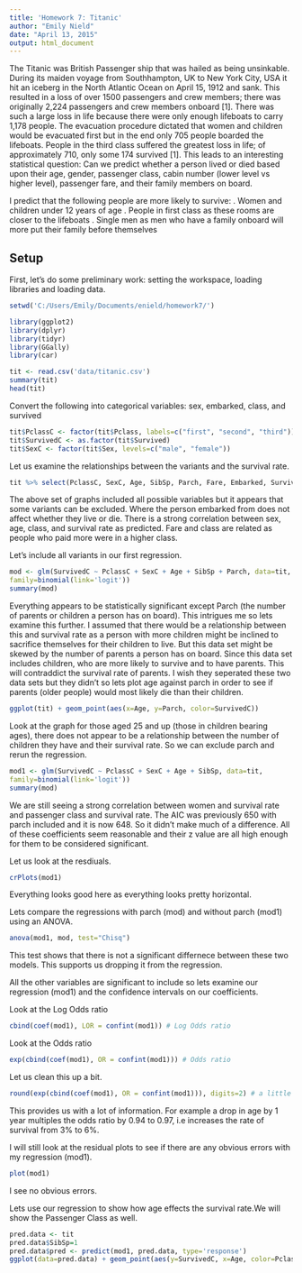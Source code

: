 ```yaml
---
title: 'Homework 7: Titanic'
author: "Emily Nield"
date: "April 13, 2015"
output: html_document
---
```

The Titanic was British Passenger ship that was hailed as being unsinkable. During its maiden voyage from Southhampton, UK to New York City, USA it hit an iceberg in the North Atlantic Ocean on April 15, 1912 and sank. This resulted in a loss of over 1500 passengers and crew members; there was originally 2,224 passengers and crew members onboard [1].  There was such a large loss in life because there were only enough lifeboats to carry 1,178 people. The evacuation procedure dictated that women and children would be evacuated first but in the end only 705 people boarded the lifeboats. People in the third class suffered the greatest loss in life; of approximately 710, only some 174 survived [1]. This leads to an interesting statistical question: Can we predict whether a person lived or died based upon their age, gender, passenger class, cabin number (lower level vs higher level), passenger fare, and their family members on board. 

I predict that the following people are more likely to survive:
.  Women and children under 12 years of age 
.	People in first class as these rooms are closer to the lifeboats
.	Single men as men who have a family onboard will more put their family before themselves


## Setup
First, let's do some preliminary work: setting the workspace, loading libraries and loading data.
```r
setwd('C:/Users/Emily/Documents/enield/homework7/')
```


```r
library(ggplot2)
library(dplyr)
library(tidyr)
library(GGally) 
library(car)
```



```r
tit <- read.csv('data/titanic.csv')
summary(tit)
head(tit)
```

Convert the following into categorical variables: sex, embarked, class, and survived
```r
tit$PclassC <- factor(tit$Pclass, labels=c("first", "second", "third"))
tit$SurvivedC <- as.factor(tit$Survived)
tit$SexC <- factor(tit$Sex, levels=c("male", "female"))
```


Let us examine the relationships between the variants and the survival rate.
```r
tit %>% select(PclassC, SexC, Age, SibSp, Parch, Fare, Embarked, SurvivedC) %>% ggpairs()
```

The above set of graphs included all possible variables but it appears that some variants can be excluded. Where the person embarked from does not affect whether they live or die. There is a strong  correlation between sex, age, class, and survival rate as predicted. Fare and class are related as people who paid more were in a higher class.

Let's include all variants in our first regression.
```r
mod <- glm(SurvivedC ~ PclassC + SexC + Age + SibSp + Parch, data=tit,
family=binomial(link='logit'))
summary(mod)
```

Everything appears to be statistically significant except Parch (the number of parents or children a person has on board). This intrigues me so lets examine this further. I assumed that there would be a relationship between this and survival rate as a person with more children might be inclined to sacrifice themselves for their children to live. But this data set might be skewed by the number of parents a person has on board.  Since this data set includes children, who are more likely to survive and to have parents. This will contraddict the survival rate of parents. I wish they seperated these two data sets but they didn't so lets plot age against parch in order to see if parents (older people) would most likely die than their children.
```r
ggplot(tit) + geom_point(aes(x=Age, y=Parch, color=SurvivedC))
```

Look at the graph for those aged 25 and up (those in children bearing ages), there does not appear to be a relationship between the number of children they have and their survival rate. So we can exclude parch and rerun the regression. 

```r
mod1 <- glm(SurvivedC ~ PclassC + SexC + Age + SibSp, data=tit,
family=binomial(link='logit'))
summary(mod)
```
We are still seeing a strong correlation between women and survival rate and passenger class and survival rate. The AIC was previously 650 with parch included and it is now 648. So it didn't make much of a difference. All of these coefficients seem reasonable and their z value are all high enough for them to be considered significant. 

Let us look at the resdiuals. 
```r
crPlots(mod1)
```
Everything looks good here as everything looks pretty horizontal. 

Lets compare the regressions with parch (mod) and without parch (mod1) using an ANOVA.

```r
anova(mod1, mod, test="Chisq")
```
This test shows that there is not a significant differnece between these two models. This supports us dropping it from the regression. 

All the other variables are significant to include so lets examine our regression (mod1) and the confidence intervals on our coefficients.

Look at the Log Odds ratio
```r
cbind(coef(mod1), LOR = confint(mod1)) # Log Odds ratio
```

Look at the Odds ratio
```r
exp(cbind(coef(mod1), OR = confint(mod1))) # Odds ratio
```

Let us clean this up a bit.
```r
round(exp(cbind(coef(mod1), OR = confint(mod1))), digits=2) # a little prettier
```

This provides us with a lot of information. For example a drop in age by 1 year multiples the odds ratio by 0.94 to 0.97, i.e increases the rate of survival from 3% to 6%. 

I will still look at the residual plots to see if there are any obvious errors with my regression (mod1).
```r
plot(mod1)
```
I see no obvious errors.

Lets use our regression to show how age effects the survival rate.We will show the Passenger Class as well.
```r
pred.data <- tit
pred.data$SibSp=1
pred.data$pred <- predict(mod1, pred.data, type='response')
ggplot(data=pred.data) + geom_point(aes(y=SurvivedC, x=Age, color=PclassC)) + geom_point(aes(y=pred, x=Age, color=PclassC))
```

